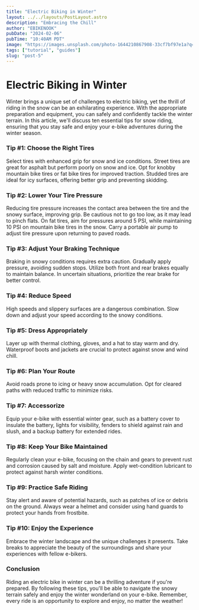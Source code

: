 ```yaml
---
title: "Electric Biking in Winter"
layout: ../../layouts/PostLayout.astro
description: "Embracing the Chill"
author: "EBIKENOOK"
pubDate: "2024-02-06"
pubTime: "10:40AM PDT"
image: "https://images.unsplash.com/photo-1644210867908-33cf7bf97e1a?q=80&w=1770&auto=format&fit=crop&ixlib=rb-4.0.3&ixid=M3wxMjA3fDB8MHxwaG90by1wYWdlfHx8fGVufDB8fHx8fA%3D%3D"
tags: ["tutorial", "guides"]
slug: "post-5"
---
```


# Electric Biking in Winter

Winter brings a unique set of challenges to electric biking, yet the thrill of riding in the snow can be an exhilarating experience. With the appropriate preparation and equipment, you can safely and confidently tackle the winter terrain. In this article, we'll discuss ten essential tips for snow riding, ensuring that you stay safe and enjoy your e-bike adventures during the winter season.

### Tip #1: Choose the Right Tires

Select tires with enhanced grip for snow and ice conditions. Street tires are great for asphalt but perform poorly on snow and ice. Opt for knobby mountain bike tires or fat bike tires for improved traction. Studded tires are ideal for icy surfaces, offering better grip and preventing skidding.

### Tip #2: Lower Your Tire Pressure

Reducing tire pressure increases the contact area between the tire and the snowy surface, improving grip. Be cautious not to go too low, as it may lead to pinch flats. On fat tires, aim for pressures around 5 PSI, while maintaining 10 PSI on mountain bike tires in the snow. Carry a portable air pump to adjust tire pressure upon returning to paved roads.

### Tip #3: Adjust Your Braking Technique

Braking in snowy conditions requires extra caution. Gradually apply pressure, avoiding sudden stops. Utilize both front and rear brakes equally to maintain balance. In uncertain situations, prioritize the rear brake for better control.

### Tip #4: Reduce Speed

High speeds and slippery surfaces are a dangerous combination. Slow down and adjust your speed according to the snowy conditions.

### Tip #5: Dress Appropriately

Layer up with thermal clothing, gloves, and a hat to stay warm and dry. Waterproof boots and jackets are crucial to protect against snow and wind chill.

### Tip #6: Plan Your Route

Avoid roads prone to icing or heavy snow accumulation. Opt for cleared paths with reduced traffic to minimize risks.

### Tip #7: Accessorize

Equip your e-bike with essential winter gear, such as a battery cover to insulate the battery, lights for visibility, fenders to shield against rain and slush, and a backup battery for extended rides.

### Tip #8: Keep Your Bike Maintained

Regularly clean your e-bike, focusing on the chain and gears to prevent rust and corrosion caused by salt and moisture. Apply wet-condition lubricant to protect against harsh winter conditions.

### Tip #9: Practice Safe Riding

Stay alert and aware of potential hazards, such as patches of ice or debris on the ground. Always wear a helmet and consider using hand guards to protect your hands from frostbite.

### Tip #10: Enjoy the Experience

Embrace the winter landscape and the unique challenges it presents. Take breaks to appreciate the beauty of the surroundings and share your experiences with fellow e-bikers.

### Conclusion

Riding an electric bike in winter can be a thrilling adventure if you're prepared. By following these tips, you'll be able to navigate the snowy terrain safely and enjoy the winter wonderland on your e-bike. Remember, every ride is an opportunity to explore and enjoy, no matter the weather!
